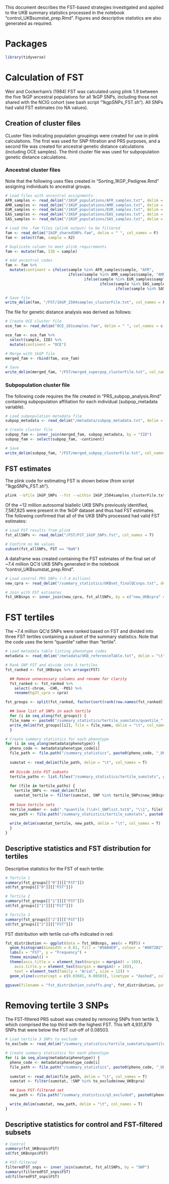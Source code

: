 This document describes the FST-based strategies investigated and applied to the UKB summary statistics processed in the notebook "control_UKBsumstat_prep.Rmd". Figures and descriptive statistics are also generated as required.



# Packages

```r
library(tidyverse)
```



# Calculation of FST

Weir and Cockerham's (1984) FST was calculated using plink 1.9 between the five 1kGP ancestral populations for all 1kGP SNPs, including those not shared with the NCIG cohort (see bash script "1kgpSNPs_FST.sh"). All SNPs had valid FST estimates (no NA values).


## Creation of cluster files 

CLuster files indicating population groupings were created for use in plink calculations. The first was used for SNP filtration and PRS purposes, and a second file was created for ancestral genetic distance calculations (including OCE samples). The third cluster file was used for subpopulation genetic distance calculations. 


### Ancestral cluster files 

Note that the following uses files created in "Sorting_1KGP_Pedigree.Rmd" assigning individuals to ancestral groups.

```r
# Load files with ancestral assignments
AFR_samples <- read_delim("/1KGP_populations/AFR_samples.txt", delim = "\t", col_names = c("sample", "POP"))
AMR_samples <- read_delim("/1KGP_populations/AMR_samples.txt", delim = "\t", col_names = c("sample", "POP"))
EUR_samples <- read_delim("/1KGP_populations/EUR_samples.txt", delim = "\t", col_names = c("sample", "POP"))
EAS_samples <- read_delim("/1KGP_populations/EAS_samples.txt", delim = "\t", col_names = c("sample", "POP"))
SAS_samples <- read_delim("/1KGP_populations/SAS_samples.txt", delim = "\t", col_names = c("sample", "POP"))

# Load the .fam files (plink output) to be filtered
fam <- read_delim("1kGP_sharedSNPs.fam", delim = " ", col_names = F)
fam <- select(fam, sample = X2)

# Duplicate column to meet plink requirements
fam <- mutate(fam, IID = sample)

# Add ancestral codes
fam <- fam %>%
  mutate(continent = ifelse(sample %in% AFR_samples$sample, "AFR",
                            ifelse(sample %in% AMR_samples$sample, "AMR",
                                   ifelse(sample %in% EUR_samples$sample, "EUR",
                                          ifelse(sample %in% EAS_samples$sample, "EAS",
                                                 ifelse(sample %in% SAS_samples$sample, "SAS", NA))))))

# Save file
write_delim(fam, "/FST/1kGP_2504samples_clusterFile.txt", col_names = F, delim = " ")
```


The file for genetic distance analysis was derived as follows:

```r
# Create OCE cluster file
oce_fam <- read_delim("OCE_161samples.fam", delim = " ", col_names = c("sample", "IID", "X3", "X4", "X5", "X6"))

oce_fam <- oce_fam %>%
  select(sample, IID) %>%
  mutate(continent = "OCE")

# Merge with 1kGP file
merged_fam <- rbind(fam, oce_fam)

# Save
write_delim(merged_fam, "/FST/merged_superpop_clusterFile.txt", col_names = F, delim = " ")
```


### Subpopulation cluster file

The following code requires the file created in "PRS_subpop_analysis.Rmd" containing subpopulation affiliation for each individual (subpop_metadata variable).

```r
# Load subpopulation metadata file
subpop_metadata <- read_delim("/metadata/subpop_metadata.txt", delim = "\t", col_names = T)

# Create cluster file
subpop_fam <- inner_join(merged_fam, subpop_metadata, by = "IID")
subpop_fam <- select(subpop_fam, -continent)

# Save
write_delim(subpop_fam, "/FST/merged_subpop_clusterFile.txt", col_names = F, delim = " ")
```



## FST estimates

The plink code for estimating FST is shown below (from script "1kgpSNPs_FST.sh").

```bash
plink --bfile 1kGP_SNPs --fst --within 1kGP_2504samples_clusterFile.txt --out FST_1kGP_SNPs
```


Of the ~12 million autosomal biallelic UKB SNPs previously identified, 7,587,825 were present in the 1kGP dataset and thus had FST estimates. The following confirmed that all of the UKB SNPs processed had valid FST estimates:

```r
# Load FST results from plink
fst_allSNPs <- read_delim("/FST/FST_1kGP_SNPs.fst", col_names = T)

# Confirm no NA values
subset(fst_allSNPs, FST == "NaN")
```


A dataframe was created containing the FST estimates of the final set of ~7.4 million QC'd UKB SNPs generated in the notebook "control_UKBsumstat_prep.Rmd". 

```r
# Load control PRS SNPs (~7.4 million)
new_cpra <- read_delim("/summary_statistics/UKBset_finalQCsnps.txt", delim = "\t", col_names = T)

# Join with FST estimates
fst_UKBsnps <- inner_join(new_cpra, fst_allSNPs, by = c("new_UKBcpra" = "SNP"))
```



# FST tertiles

The ~7.4 million QC'd SNPs were ranked based on FST and divided into three FST tertiles containing a subset of the summary statistics. Note that the code uses the term "quantile" rather than "tertile".

```r
# Load metadata table listing phenotype codes
metadata <- read_delim("/metadata/UKB_referenceTable.txt", delim = "\t", col_names = T)

# Rank SNP FST and divide into 3 tertiles
fst_ranked <- fst_UKBsnps %>% arrange(FST)

  ## Remove unnecessary columns and rename for clarity
  fst_ranked <- fst_ranked %>%
    select(-chrom, -CHR, -POS) %>%
    rename(hg37_cpra = cpra)

fst_groups <- split(fst_ranked, factor(sort(rank(row.names(fst_ranked))%%3)))

  ## Save list of SNPs in each tertile
  for (i in seq_along(fst_groups)) {
  file_name <- paste0("/summary_statistics/tertile_sumstats/quantile_", i, "_SNPlist.txt")
  write_delim(fst_groups[[i]], file = file_name, delim = "\t", col_names = T)
  }

# Create summary statistics for each phenotype
for (i in seq_along(metadata$phenotype)) {
  pheno_code <- metadata$phenotype_code[i]
  file_path <- file.path("/summary_statistics", paste0(pheno_code, "_UKB_QC_biallelicSNPs.txt"))
  
  sumstat <- read_delim(file_path, delim = "\t", col_names = T)
  
  ## Divide into FST subsets
  tertile_paths <- list.files("/summary_statistics/tertile_sumstats", pattern = "SNPlist.txt", full.names = TRUE)
  
  for (file in tertile_paths) {
    tertile_SNPs <- read_delim(file)
    sumstat_tertile <- filter(sumstat, SNP %in% tertile_SNPs$new_UKBcpra)
  
  ## Save tertile sets
  tertile_number <- sub(".*quantile_(\\d+)_SNPlist.txt$", "\\1", file)
  new_path <- file.path("/summary_statistics/tertile_sumstats", paste0(pheno_code, "_UKB_q", tertile_number, ".txt"))
  
  write_delim(sumstat_tertile, new_path, delim = "\t", col_names = T)
  }
}
```


## Descriptive statistics and FST distribution for tertiles

Descriptive statistics for the FST of each tertile:
```r
# Tertile 1
summary(fst_groups[["0"]][["FST"]])
sd(fst_groups[["0"]][["FST"]])

# Tertile 2
summary(fst_groups[["1"]][["FST"]])
sd(fst_groups[["1"]][["FST"]])

# Tertile 3
summary(fst_groups[["2"]][["FST"]])
sd(fst_groups[["2"]][["FST"]])
```


FST distribution with tertile cut-offs indicated in red:

```r
fst_distribution <- ggplot(data = fst_UKBsnps, aes(x = FST)) +
  geom_histogram(binwidth = 0.01, fill = "#56B4E9", colour = "#0072B2") +
  labs(x = "FST", y = "Frequency") + 
  theme_minimal() +
  theme(axis.title.x = element_text(margin = margin(t = 10)),
    axis.title.y = element_text(margin = margin(r = 10)),
    text = element_text(family = "Arial", size = 12)) +
  geom_vline(xintercept = c(0.03601, 0.08503), linetype = "dashed", color = "red")

ggsave(filename = "fst_distribution_cutoffs.png", fst_distribution, path = "/quantile_filtering/", width = 16, height = 9.4, units = "cm", dpi = 600, device = "png")
```



# Removing tertile 3 SNPs

The FST-filtered PRS subset was created by removing SNPs from tertile 3, which comprised the top third with the highest FST. This left 4,931,879 SNPs that were below the FST cut-off of 0.08503.   

```r
# Load tertile 3 SNPs to exclude
to_exclude <- read_delim("/summary_statistics/tertile_sumstats/quantile_3_SNPlist.txt", delim = "\t", col_names = T)

# Create summary statistics for each phenotype
for (i in seq_along(metadata$phenotype)) {
  pheno_code <- metadata$phenotype_code[i]
  file_path <- file.path("/summary_statistics", paste0(pheno_code, "_UKB_QC_biallelicSNPs.txt"))
  
  sumstat <- read_delim(file_path, delim = "\t", col_names = T)
  sumstat <- filter(sumstat, !SNP %in% to_exclude$new_UKBcpra)

  ## Save FST-filtered set
  new_path <- file.path("/summary_statistics/q3_excluded", paste0(pheno_code, "_UKB_q3excluded.txt"))

  write_delim(sumstat, new_path, delim = "\t", col_names = T)
}
```



## Descriptive statistics for control and FST-filtered subsets

```r
# Control
summary(fst_UKBsnps$FST)
sd(fst_UKBsnps$FST)

# FST-filtered
filteredFST_snps <- inner_join(sumstat, fst_allSNPs, by = "SNP")
summary(filteredFST_snps$FST)
sd(filteredFST_snps$FST)
```
